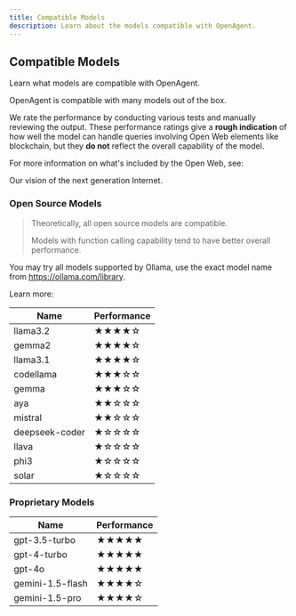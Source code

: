 ```yaml
---
title: Compatible Models
description: Learn about the models compatible with OpenAgent.
---
```


## Compatible Models

Learn what models are compatible with OpenAgent.

OpenAgent is compatible with many models out of the box.

We rate the performance by conducting various tests and manually reviewing the output. These performance ratings give a **rough indication** of how well the model can handle queries involving Open Web elements like blockchain, but they **do not** reflect the overall capability of the model.

For more information on what's included by the Open Web, see:

<Card title="Open Web" href="/guide/core/open-web" />

Our vision of the next generation Internet.

### Open Source Models

> Theoretically, all open source models are compatible.
>
> Models with function calling capability tend to have better overall performance.

You may try all models supported by Ollama, use the exact model name from https://ollama.com/library.

Learn more:

<Card title="Ollama" href="/guide/ai/openagent/deployment/ollama" description="Learn how to deploy an open source model with OpenAgent using Ollama." />

| Name | Performance |
|------|-------------|
| llama3.2 | ★★★★☆ |
| gemma2 | ★★★★☆ |
| llama3.1 | ★★★★☆ |
| codellama | ★★★☆☆ |
| gemma | ★★★☆☆ |
| aya | ★★☆☆☆ |
| mistral | ★★☆☆☆ |
| deepseek-coder | ★☆☆☆☆ |
| llava | ★☆☆☆☆ |
| phi3 | ★☆☆☆☆ |
| solar | ★☆☆☆☆ |

### Proprietary Models

| Name | Performance |
|------|-------------|
| gpt-3.5-turbo | ★★★★★ |
| gpt-4-turbo | ★★★★★ |
| gpt-4o | ★★★★★ |
| gemini-1.5-flash | ★★★★☆ |
| gemini-1.5-pro | ★★★★☆ |
